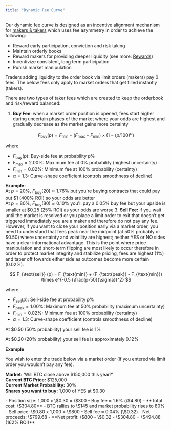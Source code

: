 ```yaml
---
title: "Dynamic Fee Curve"
---
```


Our dynamic fee curve is designed as an incentive alignment mechanism for [makers & takers](./clob/makers-and-takers) which uses fee asymmetry in order to achieve the following:

- Reward early participation, conviction and risk taking
- Maintain orderly books
- Reward makers for providing deeper liquidity (see more: [Rewards](./rewards))
- Incentivize consistent, long term participation
- Punish market manipulation

Traders adding liquidity to the order book via limit orders (makers) pay 0 fees. The below fees only apply to market orders that get filled instantly (takers).

There are two types of taker fees which are created to keep the orderbook and risk/reward balanced:

1. **Buy Fee**: when a market order position is opened, fees start higher during uncertain phases of the market where your odds are highest and gradually decrease as the market gains more certainty

$$
F_{\text{buy}} (p) = F_{\text{min}} + (F_{\text{max}} - F_{\text{min}}) \times (1-(p/100)^{\alpha})
$$

where

- $F_{\text{buy}} (p)$: Buy-side fee at probability $p \%$
- $F_{\text{max}} = 2.00\%$: Maximum fee at $0\%$ probability (highest uncertainty)
- $F_{\text{min}} = 0.02\%$: Minimum fee at $100\%$ probability (certainty)
- $\alpha = 1.3$: Curve-shape coefficient (controls smoothness of decline)

**Example:** \
At $p = 20\%$, $F_{\text{buy}}(20) \approx 1.76\%$ but you're buying contracts that could pay out \$1 (400% ROI) so your odds are better \
At $p = 80\%$, $F_{\text{buy}}(80) \approx 0.10\%$ you'll pay a 0.05% buy fee but your upside is smaller at \$0.25 (25% ROI) as your odds are worse 3. **Sell Fee:** if you wait until the market is resolved or you place a limit order to exit that doesn’t get triggered immediately you are a maker and therefore do not pay any fee. However, if you want to close your position early via a market order, you need to understand that fees peak near the midpoint (at 50% probably or \$0.50) where uncertainty and volatility are highest; neither YES or NO sides have a clear informational advantage. This is the point where price manipulation and short-term flipping are most likely to occur therefore in order to protect market integrity and stabilize pricing, fees are highest (1%) and taper off towards either side as outcomes become more certain (0.02%).

$$
F_{\text{sell}} (p) = F_{\text{min}} + (F_{\text{peak}} - F_{\text{min}}) \times e^{-0.5 (\frac{p-50}{\sigma})^2}
$$

where

- $F_{\text{sell}} (p)$: Sell-side fee at probability $p \%$
- $F_{\text{peak}} = 1.00\%$: Maximum fee at $50\%$ probability (maximum uncertainty)
- $F_{\text{min}} = 0.02\%$: Minimum fee at $100\%$ probability (certainty)
- $\alpha = 1.3$: Curve-shape coefficient (controls smoothness of decline)

At \$0.50 (50% probability) your sell fee is 1%

At \$0.20 (20% probability) your sell fee is approximately 0.12%

**Example**

You wish to enter the trade below via a market order (if you entered via limit order you wouldn’t pay any fee).

**Market:** ‘Will BTC close above \$150,000 this year?’ \
**Current BTC Price:** \$125,000 \
**Current Market Probability:** 30% \
**Shares you want to buy:** 1,000 of YES at \$0.30

<Steps>
  <Step title="Opening your position" titleSize="h3">
    - Position size: 1,000 x \$0.30 = \$300
    - Buy fee  ≈ 1.6% (\$4.80)
    - **Total cost: \$304.80**
  </Step>
  <Step title="If you wish to close your position, before market resolution" titleSize="h3">
    - BTC rallies to \$145 and market probability rises to 80%
    - Sell price: \$0.80 x 1,000 = \$800
    - Sell fee  ≈ 0.04% (\$0.32)
    - Net proceeds: \$799.68
    - **Net profit: \$800 - \$0.32 - \$304.80 = \$494.88 (162% ROI)**
  </Step>
</Steps>


<DynamicFeeCurves />